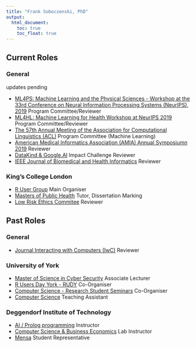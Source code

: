 ```yaml
---
title: "Frank Soboczenski, PhD"
output:
  html_document: 
    toc: true
    toc_float: true
---
```


<link rel="stylesheet" href="styles.css" type="text/css">

## Current Roles

### General
updates pending

- [ML4PS: Machine Learning and the Physical Sciences - Workshop at the 33rd Conference on Neural Information Processing Systems (NeurIPS), 2019](https://ml4physicalsciences.github.io) Program Committee/Reviewer<br>
- [ML4HL: Machine Learning for Health Workshop at NeurIPS 2019](https://ml4health.github.io) Program Committee/Reviewer<br>
- [The 57th Annual Meeting of the Association for Computational Linguistics (ACL)](http://www.acl2019.org/EN/index.xhtml) Program Committee (Machine Learning)<br>
- [American Medical Informatics Association (AMIA) Annual Symposiumn 2019](https://www.amia.org/amia2019) Reviewer<br>
- [DataKind & Google.AI](http://www.datakind.org) Impact Challenge Reviewer<br>
- [IEEE Journal of Biomedical and Health Informatics](https://jbhi.embs.org/) Reviewer<br>

### King's College London

- [R User Group](https://www.kcl.ac.uk) Main Organiser<br>
- [Masters of Public Health](https://www.kcl.ac.uk/study/postgraduate/taught-courses/public-health-mph.aspx) Tutor, Dissertation Marking<br>
- [Low Risk Ethics Commitee](https://www.kcl.ac.uk/innovation/research/support/ethics/committees/bdm/index.aspx) Reviewer<br>

## Past Roles

### General

- [Journal Interacting with Computers (IwC)](https://academic.oup.com/iwc) Reviewer<br>

### University of York

- [Master of Science in Cyber Security](https://www.york.ac.uk/study/postgraduate-taught/courses/msc-cyber-security/) Associate Lecturer<br>
- [R Users Day York - RUDY](https://sites.google.com/a/york.ac.uk/r-users-york/news/rseminarseriesr-markdown?pli=1) Co-Organiser<br>
- [Computer Science - Research Student Seminars](https://cs.york.ac.uk) Co-Organiser<br>
- [Computer Science](https://www.cs.york.ac.uk/) Teaching Assistant<br>

### Deggendorf Institute of Technology

- [AI / Prolog programming](https://www.th-deg.de/en) Instructor<br>
- [Computer Science & Business Economics](https://www.th-deg.de/en) Lab Instructor<br>
- [Mensa](https://www.th-deg.de/en) Student Representative<br>
